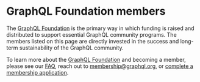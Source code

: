 
# GraphQL Foundation members

The [GraphQL Foundation](/foundation) is the primary way
in which funding is raised and distributed to support essential
GraphQL community programs. The members listed on this page are
directly invested in the success and long-term sustainability of the
GraphQL community.

To learn more about the [GraphQL Foundation](/foundation)
and becoming a member, please see our
[FAQ](/faq/foundation/), reach out to
membership@graphql.org,
or [complete a membership application](https://join.graphql.org).

<IframeResizer
  className="w-full mt-6"
  src="https://graphql.landscape2.io/embed/embed.html?base-path=&classify=category&key=graphql-foundation-member&headers=false&category-header=false&category-in-subcategory=false&title-uppercase=false&title-alignment=left&title-font-family=sans-serif&title-font-size=13&style=clean&bg-color=%2348264b&fg-color=%23ffffff&item-modal=false&item-name=false&size=xl&items-alignment=left&iframe-resizer=true"
  heightCalculationMethodeightCalculationMethod="max"
/>
